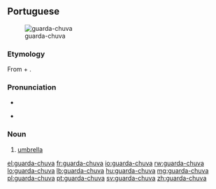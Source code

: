 ==Portuguese==
[[File:Regnhlíf.jpg|thumb|guarda-chuva]]

===Etymology===
From {{term|guardar||to guard}} + {{term|chuva||rain}}.

===Pronunciation===
* {{IPA|lang=pt|/ɡwaʀdaˈʃuva/}}
* {{a|PT}} {{IPA|/ɡwaɾðɐˈʃuvɐ/|lang=pt}}

===Noun===
{{pt-noun|m}}

# [[umbrella]]

[[el:guarda-chuva]]
[[fr:guarda-chuva]]
[[io:guarda-chuva]]
[[rw:guarda-chuva]]
[[lo:guarda-chuva]]
[[lb:guarda-chuva]]
[[hu:guarda-chuva]]
[[mg:guarda-chuva]]
[[pl:guarda-chuva]]
[[pt:guarda-chuva]]
[[sv:guarda-chuva]]
[[zh:guarda-chuva]]